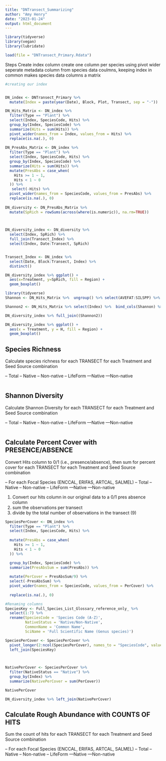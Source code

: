 ```yaml
---
title: "DNTransect_Summarizing"
author: "Amy Henry"
date: "2023-01-24"
output: html_document
---
```


```r
library(tidyverse)
library(vegan)
library(lubridate)

load(file = "DNTransect_Primary.Rdata")
```


Steps
Create index column
create one column per species using pivot wider
seperate metadata column from species data coulmns, keeping index in common
makes species data columns a matrix 

```r
#creating our index


DN_index <- DNTransect_Primary %>% 
  mutate(Index = paste(year(Date), Block, Plot, Transect, sep = "-"))

DN_Hits_Matrix <- DN_index %>% 
  filter(Type == "Plant") %>% 
  select(Index, SpeciesCode, Hits) %>%
  group_by(Index, SpeciesCode) %>% 
  summarize(Hits = sum(Hits)) %>% 
  pivot_wider(names_from = Index, values_from = Hits) %>% 
  replace(is.na(.), 0)
  
DN_PresAbs_Matrix <- DN_index %>% 
  filter(Type == "Plant") %>% 
  select(Index, SpeciesCode, Hits) %>% 
  group_by(Index, SpeciesCode) %>% 
  summarize(Hits = sum(Hits)) %>% 
  mutate(PresAbs = case_when(
    Hits >= 1 ~ 1,
    Hits < 1 ~ 0
  )) %>% 
   select(-Hits) %>% 
  pivot_wider(names_from = SpeciesCode, values_from = PresAbs) %>% 
  replace(is.na(.), 0)
  
DN_diversity <- DN_PresAbs_Matrix %>% 
  mutate(SpRich = rowSums(across(where(is.numeric)), na.rm=TRUE))
         


DN_diversity_index <- DN_diversity %>% 
  select(Index, SpRich) %>% 
  full_join(Transect_Index) %>%
  select(Index, Date:Transect, SpRich)


Transect_Index <- DN_index %>% 
  select(Date, Block:Transect, Index) %>%
  distinct()

DN_diversity_index %>% ggplot() +
  aes(x=Treatment, y=SpRich, fill = Region) +
  geom_boxplot()
```


```r
library(tidyverse)
Shannon <- DN_Hits_Matrix %>%  ungroup() %>% select(AVEFAT:SILSPP) %>% diversity(index = "shannon", MARGIN = 1)

Shannon2 <- DN_Hits_Matrix %>% select(Index) %>%  bind_cols(Shannon) %>% rename(H = '...2')

DN_diversity_index %>% full_join((Shannon2))

DN_diversity_index %>% ggplot() +
  aes(x = Treatment, y = H, fill = Region) + 
  geom_boxplot()
```


## Species Richness
Calculate species richness for each TRANSECT for each Treatment and Seed Source combination

-- Total
-- Native
-- Non-native
-- LifeForm
---Native
---Non-native
```r

```

## Shannon Diversity
Calculate Shannon Diversity for each TRANSECT for each Treatment and Seed Source combination

-- Total
-- Native
-- Non-native
-- LifeForm
---Native
---Non-native
```r

```


## Calculate Percent Cover with PRESENCE/ABSENCE
Convert Hits column to 0/1 (i.e., presence/absence), then sum for percent cover for each TRANSECT for each Treatment and Seed Source combination

-- For each Focal Species (ENCCAL, ERIFAS, ARTCAL, SALMEL)
-- Total
-- Native
-- Non-native
-- LifeForm
---Native
---Non-native

1. Convert our hits column in our original data to a 0/1 pres absence column
2. sum the observations per transect
3. divide by the total number of observations in the transect (9)
```r
SpeciesPerCover <- DN_index %>% 
  filter(Type == "Plant") %>% 
  select(Index, SpeciesCode, Hits) %>% 
  
  mutate(PresAbs = case_when(
    Hits >= 1 ~ 1, 
    Hits < 1 ~ 0
  )) %>% 

  group_by(Index, SpeciesCode) %>% 
  summarize(PresAbsSum = sum(PresAbs)) %>% 
  
  mutate(PerCover = PresAbsSum/9) %>% 
  select(-PresAbsSum) %>% 
  pivot_wider(names_from = SpeciesCode, values_from = PerCover) %>% 
  
  replace(is.na(.), 0)

```

```r
#Renaming columns
SpeciesKey <- Full_Species_List_Glossary_reference_only_ %>% 
  select(1:7) %>% 
  rename(SpeciesCode = 'Species Code (A-Z)',
         NativeStatus = 'Native/Non-Native',
         CommonName = 'Common Name',
         SciName = 'Full Scientific Name (Genus species)')

SpeciesPerCover <- SpeciesPerCover %>% 
  pivot_longer(2:ncol(SpeciesPerCover), names_to = "SpeciesCode", values_to = "PerCover") %>% 
  left_join(SpeciesKey)

 
```

```r
NativePerCover <- SpeciesPerCover %>% 
  filter(NativeStatus == "Native") %>% 
  group_by(Index) %>% 
  summarize(NativePerCover = sum(PerCover))

NativePerCover 
```

```r
DN_diversity_index %>% left_join(NativePerCover)
```


## Calculate Rough Abundance with COUNTS OF HITS
Sum the count of hits for each TRANSECT for each Treatment and Seed Source combination

-- For each Focal Species (ENCCAL, ERIFAS, ARTCAL, SALMEL)
-- Total
-- Native
-- Non-native
-- LifeForm
---Native
---Non-native
```r

```



